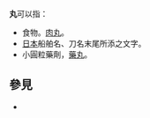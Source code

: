 '''丸'''可以指：
*食物。[[肉丸|肉丸]]。
*[[日本|日本]]船舶名、刀名末尾所添之文字。
*小圓粒藥劑，[[藥丸|藥丸]]。

==  參見  ==
* {{Lookfrom}}

{{disambig|W|Cat=一字消歧义}}